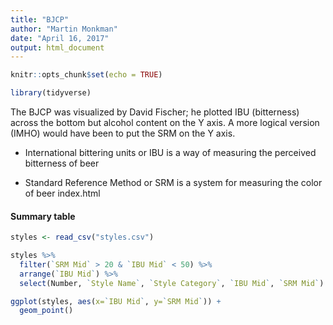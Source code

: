 ```yaml
---
title: "BJCP"
author: "Martin Monkman"
date: "April 16, 2017"
output: html_document
---
```


```r
knitr::opts_chunk$set(echo = TRUE)
```

```r

library(tidyverse)


```


The BJCP was visualized by David Fischer; he plotted IBU (bitterness) across the bottom but alcohol content on the Y axis. A more logical version (IMHO) would have been to put the SRM on the Y axis.


* International bittering units or IBU is a way of measuring the perceived bitterness of beer

* Standard Reference Method or SRM is a system for measuring the color of beer
index.html


#### Summary table

```r

styles <- read_csv("styles.csv")

styles %>%
  filter(`SRM Mid` > 20 & `IBU Mid` < 50) %>%
  arrange(`IBU Mid`) %>%
  select(Number, `Style Name`, `Style Category`, `IBU Mid`, `SRM Mid`)


```


```r

ggplot(styles, aes(x=`IBU Mid`, y=`SRM Mid`)) +
  geom_point()

```

